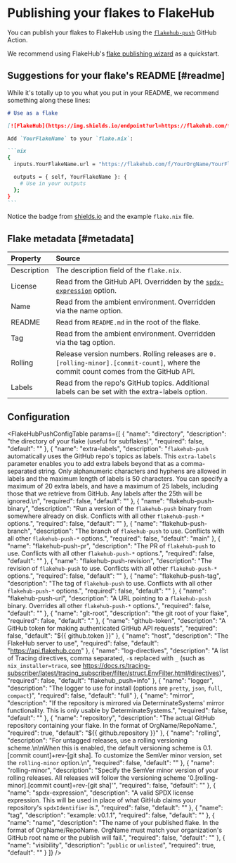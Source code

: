 # Publishing your flakes to FlakeHub

You can publish your flakes to FlakeHub using the [`flakehub-push`][action] GitHub Action.

We recommend using FlakeHub's [flake publishing wizard][wizard] as a quickstart.

## Suggestions for your flake's README [#readme]

While it's totally up to you what you put in your README, we recommend something along these lines:

````markdown
# Use as a flake

[![FlakeHub](https://img.shields.io/endpoint?url=https://flakehub.com/f/YourOrgName/YourFlakeName/badge)](https://flakehub.com/flake/YourOrgName/YourFlakeName)

Add `YourFlakeName` to your `flake.nix`:

```nix
{
  inputs.YourFlakeName.url = "https://flakehub.com/f/YourOrgName/YourFlakeName/*.tar.gz";

  outputs = { self, YourFlakeName }: {
    # Use in your outputs
  };
}
```
````

Notice the badge from [shields.io][shields] and the example `flake.nix` file.

## Flake metadata [#metadata]

Property | Source
:--------|:------
Description | The description field of the `flake.nix`.
License | Read from the GitHub API. Overridden by the [`spdx-expression`](#cfg-spdx-expression) option.
Name | Read from the ambient environment. Overridden via the name option.
README | Read from `README.md` in the root of the flake.
Tag | Read from the ambient environment. Overridden via the tag option.
Rolling | Release version numbers. Rolling releases are `0.[rolling-minor].[commit-count]`, where the commit count comes from the GitHub API.
Labels | Read from the repo's GitHub topics. Additional labels can be set with the extra-labels option.

## Configuration

<FlakeHubPushConfigTable
  params={[
    {
      "name": "directory",
      "description": "the directory of your flake (useful for subflakes)",
      "required": false,
      "default": ""
    },
    {
      "name": "extra-labels",
      "description": "`flakehub-push` automatically uses the GitHub repo's topics as labels. This `extra-labels` parameter enables you to add extra labels beyond that as a comma-separated string. Only alphanumeric characters and hyphens are allowed in labels and the maximum length of labels is 50 characters. You can specify a maximum of 20 extra labels, and have a maximum of 25 labels, including those that we retrieve from GitHub. Any labels after the 25th will be ignored.\n",
      "required": false,
      "default": ""
    },
    {
      "name": "flakehub-push-binary",
      "description": "Run a version of the `flakehub-push` binary from somewhere already on disk. Conflicts with all other `flakehub-push-*` options.",
      "required": false,
      "default": ""
    },
    {
      "name": "flakehub-push-branch",
      "description": "The branch of `flakehub-push` to use. Conflicts with all other `flakehub-push-*` options.",
      "required": false,
      "default": "main"
    },
    {
      "name": "flakehub-push-pr",
      "description": "The PR of `flakehub-push` to use. Conflicts with all other `flakehub-push-*` options.",
      "required": false,
      "default": ""
    },
    {
      "name": "flakehub-push-revision",
      "description": "The revision of `flakehub-push` to use. Conflicts with all other `flakehub-push-*` options.",
      "required": false,
      "default": ""
    },
    {
      "name": "flakehub-push-tag",
      "description": "The tag of `flakehub-push` to use. Conflicts with all other `flakehub-push-*` options.",
      "required": false,
      "default": ""
    },
    {
      "name": "flakehub-push-url",
      "description": "A URL pointing to a `flakehub-push` binary. Overrides all other `flakehub-push-*` options.",
      "required": false,
      "default": ""
    },
    {
      "name": "git-root",
      "description": "the git root of your flake",
      "required": false,
      "default": "."
    },
    {
      "name": "github-token",
      "description": "A GitHub token for making authenticated GitHub API requests",
      "required": false,
      "default": "${{ github.token }}"
    },
    {
      "name": "host",
      "description": "The FlakeHub server to use",
      "required": false,
      "default": "https://api.flakehub.com"
    },
    {
      "name": "log-directives",
      "description": "A list of Tracing directives, comma separated, `-`s replaced with `_` (such as `nix_installer=trace`, see https://docs.rs/tracing-subscriber/latest/tracing_subscriber/filter/struct.EnvFilter.html#directives)",
      "required": false,
      "default": "flakehub_push=info"
    },
    {
      "name": "logger",
      "description": "The logger to use for install (options are `pretty`, `json`, `full`, `compact`)",
      "required": false,
      "default": "full"
    },
    {
      "name": "mirror",
      "description": "If the repository is mirrored via DeterminateSystems' mirror functionality. This is only usable by DeterminateSystems.",
      "required": false,
      "default": ""
    },
    {
      "name": "repository",
      "description": "The actual GitHub repository containing your flake. In the format of OrgName/RepoName.",
      "required": true,
      "default": "${{ github.repository }}"
    },
    {
      "name": "rolling",
      "description": "For untagged releases, use a rolling versioning scheme.\n\nWhen this is enabled, the default versioning scheme is 0.1.[commit count]+rev-[git sha]. To customize the SemVer minor version, set the `rolling-minor` option.\n",
      "required": false,
      "default": ""
    },
    {
      "name": "rolling-minor",
      "description": "Specify the SemVer minor version of your rolling releases. All releases will follow the versioning scheme '0.[rolling-minor].[commit count]+rev-[git sha]'",
      "required": false,
      "default": ""
    },
    {
      "name": "spdx-expression",
      "description": "A valid SPDX license expression. This will be used in place of what GitHub claims your repository's `spdxIdentifier` is.",
      "required": false,
      "default": ""
    },
    {
      "name": "tag",
      "description": "example: v0.1.1",
      "required": false,
      "default": ""
    },
    {
      "name": "name",
      "description": "The name of your published flake. In the format of OrgName/RepoName. OrgName must match your organization's GitHub root name or the publish will fail.",
      "required": false,
      "default": ""
    },
    {
      "name": "visibility",
      "description": "`public` or `unlisted`",
      "required": true,
      "default": ""
    }
  ]}
/>

[action]: https://github.com/DeterminateSystems/flakehub-push
[shields]: https://shields.io
[wizard]: https://flakehub.com/new
